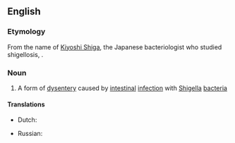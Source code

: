==English==

===Etymology===
From the name of [[w:Kiyoshi Shiga|Kiyoshi Shiga]], the Japanese bacteriologist who studied shigellosis, {{suffix|en||osis}}.

===Noun===
{{wikipedia}}
{{en-noun|shigelloses}}

# {{lb|en|medicine}} A form of [[dysentery]] caused by [[intestinal]] [[infection]] with [[Shigella]] [[bacteria]]

====Translations====
{{trans-top|form of dysentery caused by intestinal infection with Shigella bacteria}}
* Dutch: {{t|nl|shigellose|f}}
{{trans-mid}}
* Russian: {{t|ru|шигеллёз|m}}
{{trans-bottom}}